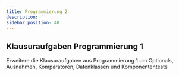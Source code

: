 ```yaml
---
title: Programmierung 2
description: ''
sidebar_position: 40
---
```



<DocCardList />

## Klausuraufgaben Programmierung 1

Erweitere die Klausuraufgaben aus Programmierung 1 um Optionals, Ausnahmen,
Komparatoren, Datenklassen und Komponententests
